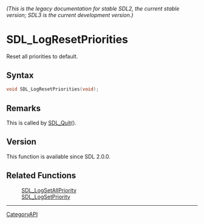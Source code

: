 ====== (This is the legacy documentation for stable SDL2, the current stable version; SDL3 is the current development version.) ======
= SDL_LogResetPriorities =

Reset all priorities to default.

== Syntax ==

<syntaxhighlight lang='c'>
void SDL_LogResetPriorities(void);
</syntaxhighlight>

== Remarks ==

This is called by [[SDL_Quit]]().

== Version ==

This function is available since SDL 2.0.0.

== Related Functions ==

:[[SDL_LogSetAllPriority]]
:[[SDL_LogSetPriority]]

----
[[CategoryAPI]]


